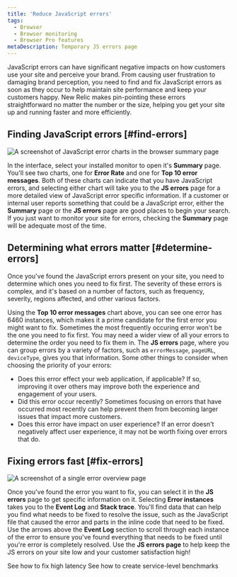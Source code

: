 ```yaml
---
title: 'Reduce JavaScript errors'
tags:
  - Browser
  - Browser monitoring
  - Browser Pro features
metaDescription: Temporary JS errors page
---
```




JavaScript errors can have significant negative impacts on how customers use your site and perceive your brand. From causing user frustration to damaging brand perception, you need to find and fix JavaScript errors as soon as they occur to help maintain site performance and keep your customers happy. New Relic makes pin-pointing these errors straightforward no matter the number or the size, helping you get your site up and running faster and more efficiently.

## Finding JavaScript errors [#find-errors] 

<img
    title="JS error charts"
    alt="A screenshot of JavaScript error charts in the browser summary page"
    src={browserJsErrorCharts}
/>

In the <InlinePopover type="browser" /> interface, select your installed monitor to open it's **Summary** page. You'll see two charts, one for **Error Rate** and one for **Top 10 error messages**. Both of these charts can indicate that you have JavaScript errors, and selecting either chart will take you to the **JS errors** page for a more detailed view of JavaScript error specific information. If a customer or internal user reports something that could be a JavaScript error, either the **Summary** page or the **JS errors** page are good places to begin your search. If you just want to monitor your site for errors, checking the **Summary** page will be adequate most of the time. 

## Determining what errors matter [#determine-errors]

Once you've found the JavaScript errors present on your site, you need to determine which ones you need to fix first. The severity of these errors is complex, and it's based on a number of factors, such as frequency, severity, regions affected, and other various factors. 

Using the **Top 10 error messages** chart above, you can see one error has 6460 instances, which makes it a prime candidate for the first error you might want to fix. Sometimes the most frequently occuring error won't be the one you need to fix first. You may need a wider view of all your errors to determine the order you need to fix them in. The **JS errors** page, where you can group errors by a variety of factors, such as `errorMessage`, `pageURL`, `deviceType`, gives you that information. Some other things to consider when choosing the priority of your errors:
* Does this error effect your web application, if applicable? If so, improving it over others may improve both the experience and engagement of your users.
* Did this error occur recently? Sometimes focusing on errors that have occurred most recently can help prevent them from becoming larger issues that impact more customers.
* Does this error have impact on user experience? If an error doesn't negatively affect user experience, it may not be worth fixing over errors that do.

## Fixing errors fast [#fix-errors]

<img
    title="JS error overview"
    alt="A screenshot of a single error overview page"
    src={browserSingleErrorOverview}
/>

Once you've found the error you want to fix, you can select it in the **JS errors** page to get specific information on it. Selecting **Error instances** takes you to the **Event Log** and **Stack trace**. You'll find data that can help you find what needs to be fixed to resolve the issue, such as the JavaScript file that caused the error and parts in the inline code that need to be fixed. Use the arrows above the **Event Log** section to scroll through each instance of the error to ensure you've found everything that needs to be fixed until you're error is completely resolved. Use the **JS errors page** to help keep the JS errors on your site low and your customer satisfaction high!


<DocTiles>
    <DocTile
        path="/docs/journey-performance/fixing-high-latency/"
        title="Previous"
    >
        See how to fix high latency
    </DocTile>
    <DocTile
        path="/docs/journey-performance/slo-tutorial/"
        title="Next"
    >
        See how to create service-level benchmarks
    </DocTile>
</DocTiles>